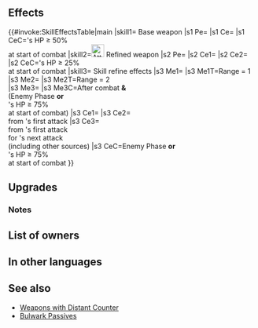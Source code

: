 {{Weapon Infobox
|tagid=SID_プージ
|weaponType=Axe
|might=16
|range=1
|cooldown=-1
|effect=Accelerates Special trigger (cooldown count-1).<br>At start of combat, if unit's HP ≥ 50%, unit can counterattack regardless of foe's range.
|cost=400
|exclusive=1
|statModifiers=0,16,0,0,0
|required=Silver Axe
|refinePaths=default
|refineSP=400
|refineMedals=500
|refineDews=200
|upgradedEffect=Accelerates Special trigger (cooldown count-1).<br>At start of combat, if unit's HP ≥ 25%, grants Atk/Spd/Def/Res+4 to unit during combat and unit can counterattack regardless of foe's range.
|effectSkill1=Foes with Range = 1 cannot move through spaces adjacent to unit, and foes with Range = 2 cannot move through spaces within 2 spaces of unit (does not affect foes with Pass skills). If foe initiates combat or foe's HP ≥ 75% at start of combat, grants Atk/Spd/Def/Res+4 to unit during combat, reduces damage from foe's first attack during combat by 30%, unit's next attack deals damage = total damage reduced (by any source, including other skills; resets at end of combat), and restores 7 HP to unit after combat.
|properties=random_owner
}}
==Effects==
{{#invoke:SkillEffectsTable|main
|skill1={{SCi|weapon}} Base weapon
|s1 Pe={{Eft|Accelerate Special}}
|s1 Ce={{Eft|Distant Counter}}
|s1 CeC={{Tgt|Unit}}'s HP ≥ 50%<br>at start of combat
|skill2=[[File:Attack Plus W.png|x26px|class=inline-icon]] Refined weapon
|s2 Pe={{Eft|Accelerate Special}}
|s2 Ce1={{Eft|Distant Counter}}
|s2 Ce2={{Eft|Temporary buffs|Atk/Spd/Def/Res|4}}
|s2 CeC={{Tgt|Unit}}'s HP ≥ 25%<br>at start of combat
|skill3={{Si|Vouge|refine=Skill1}} Skill refine effects
|s3 Me1={{Eft|Obstruct|[[adjacent]] to {{Tgt|Unit}}}}
|s3 Me1T=Range = 1<br>{{Tgt|Foes}}
|s3 Me2={{Eft|Obstruct|[[within 2 spaces]] of {{Tgt|Unit}}}}
|s3 Me2T=Range = 2<br>{{Tgt|Foes}}
|s3 Me3={{Eft|Heal|7}}
|s3 Me3C=After combat '''&'''<br>(Enemy Phase '''or'''<br>{{Tgt|Foe}}'s HP ≥ 75%<br>at start of combat)
|s3 Ce1={{Eft|Temporary buffs|Atk/Spd/Def/Res|4}}
|s3 Ce2={{Eft|Damage Reduction|30%}}<br>from {{Tgt|Foe}}'s first attack
|s3 Ce3={{Eft|Damage Boost|total damage reduced}}<br>from {{Tgt|Foe}}'s first attack<br>for {{Tgt|Unit}}'s next attack<br>(including other sources)
|s3 CeC=Enemy Phase '''or'''<br>{{Tgt|Foe}}'s HP ≥ 75%<br>at start of combat
}}

==Upgrades==
{{Weapon Upgrade List}}
===Notes===
{{Temporary buffs|name=refine Vouge}}
{{Obstruct notes}}
{{IfFoeInitiates}}
{{DamageBoostFromDamageReduction|name={{St|Vouge|refine=Skill1}}}}
{{After combat healing|name={{St|Vouge|refine=Skill1}}}}
==List of owners==
{{Skill Hero List}}
==In other languages==
{{OtherLanguages
|english=Vouge
|japanese=プージ
|german=Voulge
|spanishEU=Guja
|spanishLA=Guja de guerra
|french=Vouge
|italian=Roncone
|chineseTW=佈極
|portuguese=Voulge
}}
==See also==
{{See also skills|cond=(Description LIKE '%if%unit can counterattack regardless of foe_s range%' AND Description NOT LIKE '%transforms%' OR Description LIKE '%cannot move through spaces adjacent to unit%' OR Description LIKE '%reduces damage%next attack%total damage%') AND Exclusive='1'}}
* [[Weapons with Distant Counter]]
* [[Skill families/B Passives#Bulwark|Bulwark Passives]]
{{Weapons Navbox}}